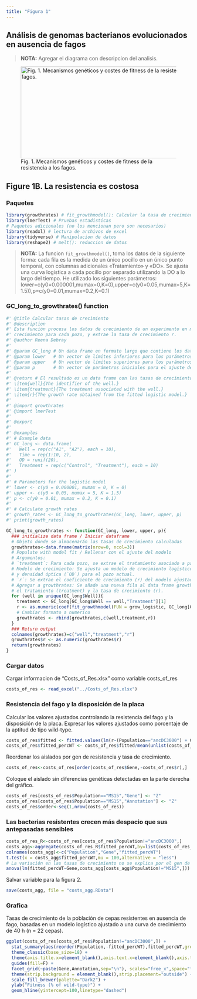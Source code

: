 ---
title: "Figura 1"
---

## Análisis de genomas bacterianos evolucionados en ausencia de fagos

> **NOTA:** Agregar el diagrama con descripcion del analisis.


![Fig. 1. Mecanismos genéticos y costes de fitness de la resistencia a los fagos.](img/figure1.jpeg){width="500" height=250}

## Figure 1B. La resistencia es costosa

### Paquetes

```{r, message=FALSE}
library(growthrates) # fit_growthmodel(): Calcular la tasa de crecimiento a partir de datos de microplacas.
library(lmerTest) # Pruebas estadisticas
# Paquetes adicionales (no los mencionan pero son necesarios)
library(readxl) # lectura de archivos de excel
library(tidyverse) # Manipulacion de datos
library(reshape2) # melt(): reduccion de datos
```

> **NOTA:** La funcion `fit_growthmodel()`, toma los datos de la siguiente forma: cada fila es la medida de un único pocillo en un único punto temporal, con columnas adicionales «Tratamiento» y «DO». Se ajusta una curva logística a cada pocillo por separado utilizando la DO a lo largo del tiempo.  He utilizado los siguientes parámetros: lower=c(y0=0.000001,mumax=0,K=0),upper=c(y0=0.05,mumax=5,K=1.5)),p=c(y0=0.01,mumax=0.2,K=0.1)

### GC_long_to_growthrates() function

```{r GC_long_to_growthrates function}
#' @title Calcular tasas de crecimiento
#' @description
#' Esta función procesa los datos de crecimiento de un experimento en múltiples pozos, ajusta un modelo logístico de 
#' crecimiento para cada pozo, y extrae la tasa de crecimiento r. 
#' @author Reena Debray
#' 
#' @param GC_long # Un data frame en formato largo que contiene los datos de crecimiento.
#' @param lower   # Un vector de límites inferiores para los parámetros del modelo de crecimiento.
#' @param upper   # Un vector de límites superiores para los parámetros del modelo de crecimiento.
#' @param p       # Un vector de parámetros iniciales para el ajuste del modelo.
#'
#' @return # El resultado es un data frame con las tasas de crecimiento para cada combinación de pozo y tratamiento.
#' \item{well}{The identifier of the well.}
#' \item{treatment}{The treatment associated with the well.}
#' \item{r}{The growth rate obtained from the fitted logistic model.}
#' 
#' @import growthrates 
#' @import lmerTest
#'
#' @export
#' 
#' @examples
#' # Example data
#' GC_long <- data.frame(
#'   Well = rep(c("A1", "A2"), each = 10),
#'   Time = rep(1:10, 2),
#'   OD = runif(20),
#'   Treatment = rep(c("Control", "Treatment"), each = 10)
#' )
#'
#' # Parameters for the logistic model
#' lower <- c(y0 = 0.000001, mumax = 0, K = 0)
#' upper <- c(y0 = 0.05, mumax = 5, K = 1.5)
#' p <- c(y0 = 0.01, mumax = 0.2, K = 0.1)
#'
#' # Calculate growth rates
#' growth_rates <- GC_long_to_growthrates(GC_long, lower, upper, p)
#' print(growth_rates)

GC_long_to_growthrates <- function(GC_long, lower, upper, p){
  ### initialize data frame / Iniciar dataframe
  # Objeto donde se almacenarán las tasas de crecimiento calculadas
  growthrates<-data.frame(matrix(nrow=0, ncol=3)) 
  # Populate with model fit / Rellenar con el ajuste del modelo
  # Argumentos:
  # `treatment`: Para cada pozo, se extrae el tratamiento asociado a partir de la columna Treatment.
  # Modelo de crecimiento: Se ajusta un modelo de crecimiento logístico (especificado por `grow_logistic`) a los datos de tiempo (`Time`) 
  # y densidad óptica (`OD`) para el pozo actual.
  # `r`: Se extrae el coeficiente de crecimiento (r) del modelo ajustado usando coef, y se convierte a un número con as.numeric.
  # Agregar a growthrates: Se añade una nueva fila al data frame growthrates que contiene el pozo (well), 
  # el tratamiento (treatment) y la tasa de crecimiento (r).
  for (well in unique(GC_long$Well)){
    treatment <- GC_long[GC_long$Well == well,"Treatment"][1]
    r <- as.numeric(coef(fit_growthmodel(FUN = grow_logistic, GC_long[GC_long$Well==well,"Time"], GC_long[GC_long$Well==well,"OD"],p=p,lower=lower,upper=upper))[2])
    # Cambiar formato a numerico
    growthrates <- rbind(growthrates,c(well,treatment,r))
  }
  ### Return output
  colnames(growthrates)=c("well","treatment","r")
  growthrates$r <- as.numeric(growthrates$r)
  return(growthrates)
}
```

### Cargar datos

Cargar informacion de "Costs_of_Res.xlsx" como variable costs_of_res

```{r}
costs_of_res <- read_excel("../Costs_of_Res.xlsx")
```

### Resistencia del fago y la disposición de la placa

Calcular los valores ajustados controlando la resistencia del fago y la disposición de la placa. Expresar los valores ajustados como porcentaje de la aptitud de tipo wild-type.

```{r}
costs_of_res$fitted <- fitted.values(lm(r~(Population=="ancDC3000") + Column + Plate,costs_of_res))
costs_of_res$fitted_percWT <- costs_of_res$fitted/mean(unlist(costs_of_res[costs_of_res$Population=="ancDC3000","fitted"]))*100
```

Reordenar los aislados por gen de resistencia y tasa de crecimiento.

```{r}
costs_of_res<-costs_of_res[order(costs_of_res$Gene,-costs_of_res$r),]
```

Coloque el aislado sin diferencias genéticas detectadas en la parte derecha del gráfico.

```{r}
costs_of_res[costs_of_res$Population=="MS15","Gene"] <- "Z" 
costs_of_res[costs_of_res$Population=="MS15","Annotation"] <- "Z" 
costs_of_res$order<-seq(1,nrow(costs_of_res))
```

### Las bacterias resistentes crecen más despacio que sus antepasadas sensibles

```{r}
costs_of_res_R<-costs_of_res[costs_of_res$Population!="ancDC3000",]
costs_agg<-aggregate(costs_of_res_R$fitted_percWT,by=list(costs_of_res_R$Population,costs_of_res_R$Gene),FUN=mean)
colnames(costs_agg)<-c("Population","Gene","fitted_percWT")
t.test(x = costs_agg$fitted_percWT,mu = 100,alternative = "less")
# La variación en las tasas de crecimiento no se explica por el gen de resistencia (excluir la población sin mutaciones detectadas)
anova(lm(fitted_percWT~Gene,costs_agg[costs_agg$Population!="MS15",]))
```

Salvar variable para la figura 2.

```{r}
save(costs_agg, file = "costs_agg.RData")
```


### Grafica

Tasas de crecimiento de la población de cepas resistentes en ausencia de fago, basadas en un modelo logístico ajustado a una curva de crecimiento de 40 h (n = 22 cepas).

```{r figura1B}
ggplot(costs_of_res[costs_of_res$Population!="ancDC3000",]) + 
  stat_summary(aes(reorder(Population,-fitted_percWT),fitted_percWT,group=Population,fill=Gene),geom="pointrange",shape=21,size=0.8) + 
  theme_classic(base_size=18) + 
  theme(axis.title.x=element_blank(),axis.text.x=element_blank(),axis.ticks.x=element_blank()) + 
  guides(fill=F) + 
  facet_grid(~paste(Gene,Annotation,sep="\n"), scales="free_x",space="free_x") + 
  theme(strip.background = element_blank(),strip.placement="outside") + 
  scale_fill_brewer(palette="Dark2") + 
  ylab("Fitness (% of wild-type)") + 
  geom_hline(yintercept=100,linetype="dashed")
```








